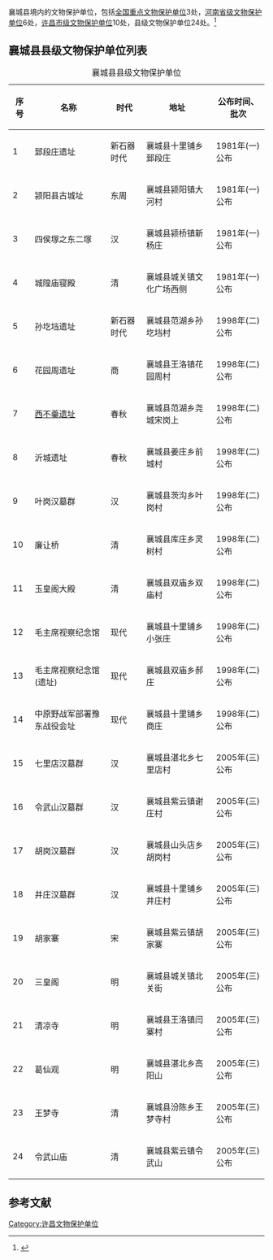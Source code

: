{{Refimprove|time=2021-03-15T23:53:55+00:00}}
襄城县境内的文物保护单位，包括[[全国重点文物保护单位|全国重点文物保护单位]]3处，[[河南省文物保护单位#襄城县|河南省级文物保护单位]]6处，[[许昌市文物保护单位|许昌市级文物保护单位]]10处，县级文物保护单位24处。<ref>{{cite web |title=襄城县县级以上文物保护单位名录 |url=http://www.xiangchengxian.gov.cn/wgxx/021005/20180808/541638dd-60da-4356-9e42-0fc57ca328a8.html |website=襄城县人民政府 |accessdate=2021-02-23 |date=2018-08-08 |archiveurl=https://web.archive.org/web/20210218015942/http://www.xiangchengxian.gov.cn/wgxx/021005/20180808/b8984ac4-b2d8-4783-8e43-d9a513c20d38.html |archivedate=2021-02-18 |dead-url=no }}</ref>

== 襄城县县级文物保护单位列表 ==
{| class="wikitable"
|+ 襄城县县级文物保护单位
|-
! 序号 !! 名称 !! 时代 !! 地址 !! 公布时间、批次
|- 
| 1 || 郅段庄遗址 || 新石器时代 || 襄城县十里铺乡郅段庄 || 1981年(一)公布
|- 
| 2 || 颍阳县古城址 || 东周 || 襄城县颍阳镇大河村 || 1981年(一)公布
|- 
| 3 || 四侯塚之东二塚 || 汉 || 襄城县颍桥镇新杨庄 || 1981年(一)公布
|- 
| 4 || 城隍庙寝殿 || 清 || 襄城县城关镇文化广场西侧 || 1981年(一)公布
|- 
| 5 || 孙圪垱遗址 || 新石器时代 || 襄城县范湖乡孙圪垱村 || 1998年(二)公布
|- 
| 6 || 花园周遗址 || 商 || 襄城县王洛镇花园周村 || 1998年(二)公布
|- 
| 7 || [[西不羹遗址|西不羹遗址]] || 春秋 || 襄城县范湖乡尧城宋岗上 || 1998年(二)公布
|- 
| 8 || 沂城遗址 || 春秋 || 襄城县姜庄乡前城村 || 1998年(二)公布
|- 
| 9 || 叶岗汉墓群 || 汉 || 襄城县茨沟乡叶岗村 || 1998年(二)公布
|- 
| 10 || 廉让桥 || 清 || 襄城县库庄乡灵树村 || 1998年(二)公布
|- 
| 11 || 玉皇阁大殿 || 清 || 襄城县双庙乡双庙村 || 1998年(二)公布
|- 
| 12 || 毛主席视察纪念馆 || 现代 || 襄城县十里铺乡小张庄 || 1998年(二)公布
|- 
| 13 || 毛主席视察纪念馆(遗址) || 现代 || 襄城县双庙乡郝庄 || 1998年(二)公布
|- 
| 14 || 中原野战军部署豫东战役会址 || 现代 || 襄城县十里铺乡商庄 || 1998年(二)公布
|- 
| 15 || 七里店汉墓群 || 汉 || 襄城县湛北乡七里店村 || 2005年(三)公布
|- 
| 16 || 令武山汉墓群 || 汉 || 襄城县紫云镇谢庄村 || 2005年(三)公布
|- 
| 17 || 胡岗汉墓群 || 汉 || 襄城县山头店乡胡岗村 || 2005年(三)公布
|- 
| 18 || 井庄汉墓群 || 汉 || 襄城县十里铺乡井庄村 || 2005年(三)公布
|- 
| 19 || 胡家寨 || 宋 || 襄城县紫云镇胡家寨 || 2005年(三)公布
|- 
| 20 || 三皇阁 || 明 || 襄城县城关镇北关街 || 2005年(三)公布
|- 
| 21 || 清凉寺 || 明 || 襄城县王洛镇闫寨村 || 2005年(三)公布
|- 
| 22 || 葛仙观 || 明 || 襄城县湛北乡高阳山 || 2005年(三)公布
|- 
| 23 || 王梦寺 || 清 || 襄城县汾陈乡王梦寺村 || 2005年(三)公布
|- 
| 24 || 令武山庙 || 清 || 襄城县紫云镇令武山 || 2005年(三)公布
|}

==参考文献==
{{reflist}}

{{河南文保}}

[[Category:许昌文物保护单位|Category:许昌文物保护单位]]